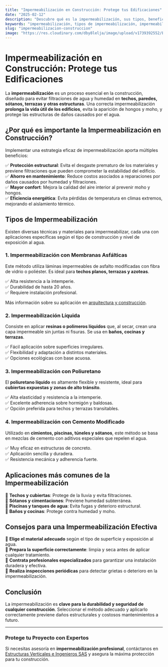 ```yaml
---
title: "Impermeabilización en Construcción: Protege tus Edificaciones"
date: "2025-02-12"
description: "Descubre qué es la impermeabilización, sus tipos, beneficios y cómo proteger tus construcciones contra filtraciones y humedad."
keywords: "impermeabilización, tipos de impermeabilización, impermeabilización de techos, impermeabilización de terrazas, impermeabilización de edificios, impermeabilización de estructuras, membranas impermeabilizantes, impermeabilización líquida, impermeabilización en construcción"
slug: "impermeabilizacion-construccion"
image: "https://res.cloudinary.com/dby8lelja/image/upload/v1739392552/Estructuras%20Verticales%20e%20Ingenieros%20SAS/Imagenes%20Blog/impermeabilizacion_bnphge.webp"
---
```


# Impermeabilización en Construcción: Protege tus Edificaciones  

La **impermeabilización** es un proceso esencial en la construcción, diseñado para evitar filtraciones de agua y humedad en **techos, paredes, sótanos, terrazas y otras estructuras**. Una correcta impermeabilización **prolonga la vida útil de los edificios**, evita la aparición de hongos y moho, y protege las estructuras de daños causados por el agua.  

## ¿Por qué es importante la Impermeabilización en Construcción?  

Implementar una estrategia eficaz de impermeabilización aporta múltiples beneficios:  

✅ **Protección estructural**: Evita el desgaste prematuro de los materiales y previene filtraciones que pueden comprometer la estabilidad del edificio.  
✅ **Ahorro en mantenimiento**: Reduce costos asociados a reparaciones por daños causados por humedad y filtraciones.  
✅ **Mayor confort**: Mejora la calidad del aire interior al prevenir moho y hongos.  
✅ **Eficiencia energética**: Evita pérdidas de temperatura en climas extremos, mejorando el aislamiento térmico.  

## Tipos de Impermeabilización  

Existen diversas técnicas y materiales para impermeabilizar, cada una con aplicaciones específicas según el tipo de construcción y nivel de exposición al agua.  

### 1. Impermeabilización con Membranas Asfálticas  

Este método utiliza láminas impermeables de asfalto modificadas con fibra de vidrio o poliéster. Es ideal para **techos planos, terrazas y azoteas**.  

✅ Alta resistencia a la intemperie.  
✅ Durabilidad de hasta 20 años.  
✅ Requiere instalación profesional.  

Más información sobre su aplicación en [arquitectura y construcción](https://www.archdaily.com/es).  

### 2. Impermeabilización Líquida  

Consiste en aplicar **resinas o polímeros líquidos** que, al secar, crean una capa impermeable sin juntas ni fisuras. Se usa en **baños, cocinas y terrazas**.  

✅ Fácil aplicación sobre superficies irregulares.  
✅ Flexibilidad y adaptación a distintos materiales.  
✅ Opciones ecológicas con base acuosa.  

### 3. Impermeabilización con Poliuretano  

El **poliuretano líquido** es altamente flexible y resistente, ideal para **cubiertas expuestas y zonas de alto tránsito**.  

✅ Alta elasticidad y resistencia a la intemperie.  
✅ Excelente adherencia sobre hormigón y baldosas.  
✅ Opción preferida para techos y terrazas transitables.  

### 4. Impermeabilización con Cemento Modificado  

Utilizado en **cimientos, piscinas, túneles y sótanos**, este método se basa en mezclas de cemento con aditivos especiales que repelen el agua.  

✅ Muy eficaz en estructuras de concreto.  
✅ Aplicación sencilla y duradera.  
✅ Resistencia mecánica y adherencia fuerte.  

## Aplicaciones más comunes de la Impermeabilización  

📌 **Techos y cubiertas**: Protege de la lluvia y evita filtraciones.  
📌 **Sótanos y cimentaciones**: Previene humedad subterránea.  
📌 **Piscinas y tanques de agua**: Evita fugas y deterioro estructural.  
📌 **Baños y cocinas**: Protege contra humedad y moho.  

## Consejos para una Impermeabilización Efectiva  

🔹 **Elige el material adecuado** según el tipo de superficie y exposición al agua.  
🔹 **Prepara la superficie correctamente**: limpia y seca antes de aplicar cualquier tratamiento.  
🔹 **Contrata profesionales especializados** para garantizar una instalación duradera y efectiva.  
🔹 **Realiza inspecciones periódicas** para detectar grietas o deterioro en la impermeabilización.  

## Conclusión  

La impermeabilización es **clave para la durabilidad y seguridad de cualquier construcción**. Seleccionar el método adecuado y aplicarlo correctamente previene daños estructurales y costosos mantenimientos a futuro.  

---  

### Protege tu Proyecto con Expertos  

Si necesitas asesoría en **impermeabilización profesional**, contáctanos en [Estructuras Verticales e Ingenieros SAS](https://www.estructurasverticales.com/) y asegura la máxima protección para tu construcción.
